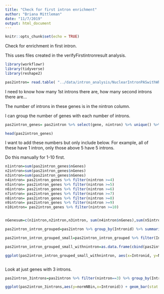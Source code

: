 ```yaml
---
title: "Check for first intron enrichment"
author: "Briana Mittleman"
date: "11/7/2019"
output: html_document
---
```


```r
knitr::opts_chunk$set(echo = TRUE)
```

Check for enrichment in first intron.  

This uses files created in the verifyFirstintronresult analysis. 

```r
library(workflowr)
library(tidyverse)
library(reshape2)
```

```r
pas2intron= read.table( "../data/intron_analysis/NuclearIntronPASwithWhichintron.txt", stringsAsFactors = F, header = T)
```


I need to know how many 1st introns there are, how many second introns there are... 

The number of introns in these genes is in the nintron column. 

I can group the number of genes with each number of introns. 



```r
pas2intron_genes= pas2intron %>% select(gene, nintron) %>% unique() %>% group_by(nintron) %>% summarize(nGenes=n())

head(pas2intron_genes)


```

I want to add these numbers but only include below. For example, all of these have 1 intron, only those above 5 have 5 introns. 

Do this manually for 1-10 first. 


```r
n1intron=sum(pas2intron_genes$nGenes)
n2intron=sum(pas2intron_genes$nGenes)
n3intron=sum(pas2intron_genes$nGenes)
n4intron= pas2intron_genes %>% filter(nintron >=4) 
n5intron= pas2intron_genes %>% filter(nintron >=5) 
n6intron= pas2intron_genes %>% filter(nintron >=6) 
n7intron= pas2intron_genes %>% filter(nintron >=7) 
n8intron= pas2intron_genes %>% filter(nintron >=8) 
n9intron= pas2intron_genes %>% filter(nintron >=9) 
n10intron= pas2intron_genes %>% filter(nintron >=10) 


nGenesum=c(n1intron,n2intron,n3intron, sum(n4intron$nGenes),sum(n5intron$nGenes),sum(n6intron$nGenes),sum(n7intron$nGenes),sum(n8intron$nGenes),sum(n9intron$nGenes),sum(n10intron$nGenes))
```


```r
pas2intron_intron_grouped=pas2intron %>% group_by(Intronid) %>% summarise(nBin=n(), meanSize=mean(intronLength))  %>% mutate(normNBin=nBin/meanSize) 

pas2intron_intron_grouped_small=pas2intron_intron_grouped %>% filter(Intronid <=10) 

pas2intron_intron_grouped_small_withnintron=as.data.frame(cbind(pas2intron_intron_grouped_small, nGenesum)) %>% mutate(NormbylengthandN=normNBin/nGenesum)

ggplot(pas2intron_intron_grouped_small_withnintron, aes(x=Intronid, y=NormbylengthandN)) +geom_bar(stat="identity") + labs(title="PAS by Intron \n normalized by intron mean length and number of introns tested", y="normalized number in intron category", x="intron category")



```


Look at just genes with 3 introns.  

```r
pas2intron_3introns=pas2intron %>% filter(nintron==3) %>% group_by(Intronid) %>% summarise(nBin=n(), meanSize=mean(intronLength))  %>% mutate(normNBin=nBin/meanSize)

ggplot(pas2intron_3introns,aes(y=normNBin,x=Intronid)) + geom_bar(stat = "identity") + labs(x="Intron in Gene",y="Number introns / average intron length", title="Intron position for genes with 3 introns")
```

